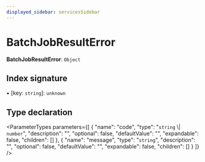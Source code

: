 ```yaml
---
displayed_sidebar: servicesSidebar
---
```



# BatchJobResultError

 **BatchJobResultError**: `Object`

## Index signature

▪ [key: `string`]: `unknown`

## Type declaration

<ParameterTypes parameters={[
  {
    "name": "code",
    "type": "`string` \\| `number`",
    "description": "",
    "optional": false,
    "defaultValue": "",
    "expandable": false,
    "children": []
  },
  {
    "name": "message",
    "type": "`string`",
    "description": "",
    "optional": false,
    "defaultValue": "",
    "expandable": false,
    "children": []
  }
]} />
